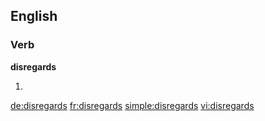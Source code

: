 ==English==

===Verb===
'''disregards'''

# {{third-person singular of|disregard}}

[[de:disregards]]
[[fr:disregards]]
[[simple:disregards]]
[[vi:disregards]]